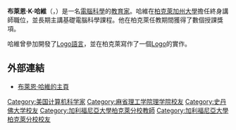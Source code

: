 {{noteTA
|1=zh:柏克萊加州大學; zh-hans:伯克利加州大学; zh-hant:柏克萊加州大學;
|2=zh-hans:伯克利; zh-hant:柏克萊;
}}
{{Infobox scientist
| name                    = 布萊恩·K·哈維
| image                   = 
| image_size              = 170px
| birth_date        = {{Birth year and age|1949}}
| residence               = [[美國|美國]]
| field                   = {{Unbulleted list |[[數學|數學]] |[[電腦科學|電腦科學]] |[[心理學|心理學]] |[[教育學|教育學]] }}
| work_institution        = [[柏克萊加州大學|柏克萊加州大學]]
| alma_mater              = {{Unbulleted list |[[麻省理工學院|麻省理工學院]]（[[B.S.|B.S.]]） |[[史丹佛大學|史丹佛大學]]（[[M.S.|M.S.]]） |[[柏克萊加州大學|柏克萊加州大學]]（[[Ph.D.|Ph.D.]]） |New College of California（[[M.A.|M.A.]]） }}
| known_for               = {{Unbulleted list |{{tsl|en|UCBLogo|UCBLogo}} |[[Snap!|Snap!]] }}
| author_abbrev_bot = 
| author_abbrev_zoo = 
| influences        = 
| religion          = 
| signature         =  <!--(filename only)-->
| footnotes         = 
}}
'''布萊恩·K·哈維'''（{{lang-en|Brian K. Harvey}}，{{bd|1949年||}}）是一名[[電腦科學|電腦科學]]的[[教育家|教育家]]。哈維在[[柏克萊加州大學|柏克萊加州大學]]擔任終身講師職位，並長期主講基礎電腦科學課程。他在柏克萊任教期間獲得了數個授課獎項。

哈維曾參加開發了[[Logo語言|Logo語言]]，並在柏克萊寫作了一個[[Logo語言|Logo]]的實作{{tsl|en|UCBLogo|UCBLogo}}。

==外部連結==
* [http://www.eecs.berkeley.edu/~bh/ 布萊恩·哈維的主頁] {{Wayback|url=http://www.eecs.berkeley.edu/~bh/ |date=20140123101750 }}

{{US-academic-bio-stub}}

{{DEFAULTSORT:Harvey哈}}
[[Category:美国计算机科学家|Category:美国计算机科学家]]
[[Category:麻省理工学院理学院校友|Category:麻省理工学院理学院校友]]
[[Category:史丹佛大学校友|Category:史丹佛大学校友]]
[[Category:加利福尼亞大學柏克萊分校教師|Category:加利福尼亞大學柏克萊分校教師]]
[[Category:加利福尼亞大學柏克萊分校校友|Category:加利福尼亞大學柏克萊分校校友]]
